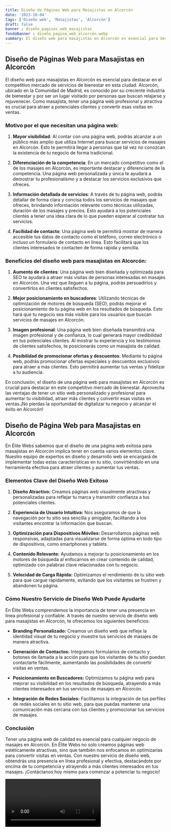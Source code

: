 ```yaml
---
title: Diseño de Páginas Web para Masajistas en Alcorcón
date: '2023-10-04'
tags: ['Diseño web', 'Masajistas', 'Alcorcón']
draft: false
banner : diseño_paginas_web_masajistas
fondoBanner : diseño_pagina_web_alcorcón.webp
summary: El diseño web para masajistas en Alcorcón es esencial para destacar en el competitivo mercado de servicios de bienestar en esta ciudad. Alcorcón, ubicado en la Comunidad de Madrid, es conocido por su creciente industria de bienestar y por ser un lugar visitado por personas que buscan relajarse y rejuvenecer. Como masajista, tener una página web profesional y atractiva es crucial para atraer a potenciales clientes y convertir esas visitas en ventas.
---
```


## Diseño de Páginas Web para Masajistas en Alcorcón

El diseño web para masajistas en Alcorcón es esencial para destacar en el competitivo mercado de servicios de bienestar en esta ciudad. Alcorcón, ubicado en la Comunidad de Madrid, es conocido por su creciente industria de bienestar y por ser un lugar visitado por personas que buscan relajarse y rejuvenecer. Como masajista, tener una página web profesional y atractiva es crucial para atraer a potenciales clientes y convertir esas visitas en ventas.

### Motivo por el que necesitan una página web:

1. **Mayor visibilidad**: Al contar con una página web, podrás alcanzar a un público más amplio que utiliza Internet para buscar servicios de masajes en Alcorcón. Esto te permitirá llegar a personas que tal vez no conozcan la existencia de tu negocio de forma tradicional.

2. **Diferenciación de la competencia**: En un mercado competitivo como el de los masajes en Alcorcón, es importante destacar y diferenciarte de la competencia. Una página web personalizada y única te ayudará a demostrar tu profesionalismo y a destacar los servicios exclusivos que ofreces.

3. **Información detallada de servicios**: A través de tu página web, podrás detallar de forma clara y concisa todos los servicios de masajes que ofreces, brindando información relevante como técnicas utilizadas, duración de los masajes y precios. Esto ayudará a los potenciales clientes a tener una idea clara de lo que pueden esperar al contratar tus servicios.

4. **Facilidad de contacto**: Una página web te permitirá mostrar de manera accesible tus datos de contacto como el teléfono, correo electrónico o incluso un formulario de contacto en línea. Esto facilitará que los clientes interesados te contacten de forma rápida y sencilla.

### Beneficios del diseño web para masajistas en Alcorcón:

1. **Aumento de clientes**: Una página web bien diseñada y optimizada para SEO te ayudará a atraer más visitas de personas interesadas en masajes en Alcorcón. Una vez que lleguen a tu página, podrás persuadirlos y convertirlos en clientes satisfechos.

2. **Mejor posicionamiento en buscadores**: Utilizando técnicas de optimización de motores de búsqueda (SEO), podrás mejorar el posicionamiento de tu página web en los resultados de búsqueda. Esto hará que tu negocio sea más visible para los usuarios que buscan servicios de masajes en Alcorcón.

3. **Imagen profesional**: Una página web bien diseñada transmitirá una imagen profesional y de confianza, lo cual generará mayor credibilidad en tus potenciales clientes. Al mostrar tu experiencia y los testimonios de clientes satisfechos, te posicionarás como un masajista de calidad.

4. **Posibilidad de promocionar ofertas y descuentos**: Mediante tu página web, podrás promocionar ofertas especiales y descuentos exclusivos para atraer a más clientes. Esto permitirá aumentar tus ventas y fidelizar a tu audiencia.

En conclusión, el diseño de una página web para masajistas en Alcorcón es crucial para destacar en este competitivo mercado de bienestar. Aprovecha las ventajas de tener un sitio web personalizado y profesional para aumentar tu visibilidad, atraer más clientes y convertir esas visitas en ventas.¡No pierdas la oportunidad de digitalizar tu negocio y alcanzar el éxito en Alcorcón!

<GifSeo />

<Cta />

## Diseño de Página Web para Masajistas en Alcorcón

En Élite Webs sabemos que el diseño de una página web exitosa para masajistas en Alcorcón implica tener en cuenta varios elementos clave. Nuestro equipo de expertos en diseño y desarrollo web se encargará de implementar todas estas características en tu sitio, convirtiéndolo en una herramienta efectiva para atraer clientes y aumentar tus ventas.

### Elementos Clave del Diseño Web Exitoso

1. **Diseño Atractivo:** Creamos páginas web visualmente atractivas y personalizadas para reflejar tu marca y transmitir confianza a tus potenciales clientes.

2. **Experiencia de Usuario Intuitiva:** Nos aseguramos de que la navegación por tu sitio sea sencilla y amigable, facilitando a los visitantes encontrar la información que buscan.

3. **Optimización para Dispositivos Móviles:** Desarrollamos páginas web responsivas, adaptadas para visualizarse de forma óptima en todo tipo de dispositivos, como smartphones y tablets.

4. **Contenido Relevante:** Ayudamos a mejorar tu posicionamiento en los motores de búsqueda al enfocarnos en crear contenido de calidad, optimizado con palabras clave relacionadas con tu negocio.

5. **Velocidad de Carga Rápida:** Optimizamos el rendimiento de tu sitio web para que cargue rápidamente, evitando que los visitantes se frustren y abandonen tu página.

### Cómo Nuestro Servicio de Diseño Web Puede Ayudarte

En Élite Webs comprendemos la importancia de tener una presencia en línea profesional y confiable. A través de nuestro servicio de diseño web para masajistas en Alcorcón, te ofrecemos los siguientes beneficios:

- **Branding Personalizado:** Creamos un diseño web que refleje la identidad visual de tu negocio y muestre tus servicios de masajes de manera atractiva.

- **Generación de Contactos:** Integramos formularios de contacto y botones de llamada a la acción para que los visitantes de tu sitio puedan contactarte fácilmente, aumentando las posibilidades de convertir visitas en ventas.

- **Posicionamiento en Buscadores:** Optimizamos tu página web para mejorar su visibilidad en los resultados de búsqueda, atrayendo a más clientes interesados en tus servicios de masajes en Alcorcón.

- **Integración de Redes Sociales:** Facilitamos la integración de tus perfiles de redes sociales en tu sitio web, para que puedas mantener una comunicación más cercana con tus clientes y promocionar tus servicios de masajes.

### Conclusión

Tener una página web de calidad es esencial para cualquier negocio de masajes en Alcorcón. En Élite Webs no solo creamos páginas web estéticamente atractivas, sino que también nos enfocamos en optimizarlas para convertir visitas en ventas. Con nuestro servicio de diseño web, obtendrás una presencia en línea profesional y efectiva, destacándote por encima de tu competencia y atrayendo a más clientes interesados en tus masajes. ¡Contáctanos hoy mismo para comenzar a potenciar tu negocio!

<Video />

<CtaBot job='Masajistas' city='Alcorcón'/>

<Gmaps query='Alcorcón+españa+maps' />